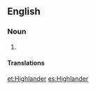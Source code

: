 {{also|highlander}}
==English==
{{wikipedia}}

===Noun===
{{en-noun}}

# {{alternative capitalization of|highlander}}

====Translations====
{{trans-see|highlander}}

[[et:Highlander]]
[[es:Highlander]]